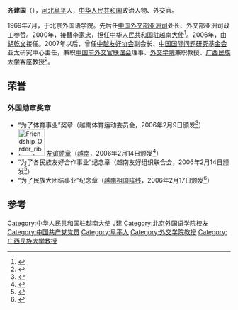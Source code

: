 {{Infobox person
|姓名=齐建国
|图像=
|性别=男
|国籍={{PRC}}
|出生日期=1945年10月
|出生地={{ROC-1928}}[[晋察冀边区|晋察冀边区]][[阜平县|阜平县]]
|死亡日期=
|死亡地=
|母校=[[北京外国语学院|北京外国语学院]]
|配偶=
|职业=外交官
|民族=[[汉族|汉族]]
|奖项= {{友谊勋章 (越南)}}}}
'''齐建国'''（{{bd|1945年|10月||}}），[[河北|河北]][[阜平|阜平]]人，[[中华人民共和国|中华人民共和国]]政治人物、外交官。

1969年7月，于北京外国语学院。先后任[[中华人民共和国外交部亚洲司|中国外交部亚洲司]]处长、外交部亚洲司政工参赞。2000年，接替[[李家忠|李家忠]]，担任[[中国驻越南大使列表|中华人民共和国驻越南大使]]<ref>{{cite web|author=中华人民共和国外交部|title=中国驻越南历任大使|url=http://www.mfa.gov.cn/chn/pds/ziliao/wjrw/2167/2168/t9149.htm|publisher=中华人民共和国外交部|accessdate=2012-03-07}}</ref>。2006年，由[[胡乾文|胡乾文]]接任。2007年以后，曾任[[中越友好协会|中越友好协会]]副会长、[[中国国际问题研究基金会|中国国际问题研究基金会]]亚太研究中心主任，兼职[[中国前外交官联谊会|中国前外交官联谊会]]理事、[[外交学院|外交学院]]兼职教授、[[广西民族大学|广西民族大学]]客座教授<ref>{{cite web |title=南海问题报告会公告 |url=https://news.xijing.edu.cn/info/1017/2093.htm |website=[[西京学院|西京学院]] |accessdate=2012-11-19}}</ref>。

==荣誉==
===外国勋章奖章===
* “为了体育事业”奖章（越南体育运动委员会，2006年2月9日颁发<ref>{{cite web |title=越南体育运动委员会授予中国驻越南大使齐建国“为了体育事业”荣誉勋章 |url=http://vn.chineseembassy.org/chn/xwdt/t234552.htm |publisher=中华人民共和国驻越南社会主义共和国大使馆 |date=2006-02-09 |accessdate=2021-07-27}}</ref>）
* [[File:Friendship_Order_ribbon_bar.svg|60px]] [[友谊勋章_(越南)|友谊勋章]]（[[越南|越南]]，2006年2月14日颁发<ref>{{cite web |title=越南授予中国驻越南大使齐建国“友谊勋章” |url=https://www.fmprc.gov.cn/ce/cevn/chn//////xwdt/t235649.htm |publisher=中华人民共和国驻越南社会主义共和国大使馆 |date=2006-02-16 |accessdate=2021-06-25}}</ref>）
* “为了各民族友好合作事业”纪念章（越南友好组织联合会，2006年2月14日颁发<ref>{{cite web |title=越南多个部委授予齐建国大使荣誉奖章 |url=https://www.fmprc.gov.cn/web/gjhdq_676201/gj_676203/yz_676205/1206_677292/1206x2_677312/t235675.shtml |publisher=中华人民共和国外交部 |date=2006-02-16 |accessdate=2021-07-27}}</ref>）
* “为了民族大团结事业”纪念章（[[越南祖国阵线|越南祖国阵线]]，2006年2月17日颁发<ref>{{cite web |title=越南祖国阵线授予中国驻越南大使齐建国“为了民族大团结事业纪念章” |url=http://vn.chineseembassy.org/chn/xwdt/t235914.htm |publisher=中华人民共和国驻越南社会主义共和国大使馆 |date=2006-02-17 |accessdate=2021-07-27}}</ref>）

== 参考 ==
{{reflist}}

{{start box}}
{{s-dip}}
{{succession box|[[李家忠|李家忠]]|[[胡乾文|胡乾文]]|[[中国驻越南大使列表|中华人民共和国驻越南大使]]|2000年7月-2006年2月}}
{{end box}}

{{Authority control}}
{{DEFAULTSORT:Qi Jianguo}}
[[Category:中华人民共和国驻越南大使|Category:中华人民共和国驻越南大使]]
[[Category:齊姓|J建]]
[[Category:北京外国语学院校友|Category:北京外国语学院校友]]
[[Category:中国共产党党员|Category:中国共产党党员]]
[[Category:阜平人|Category:阜平人]]
[[Category:外交学院教授|Category:外交学院教授]]
[[Category:广西民族大学教授|Category:广西民族大学教授]]
